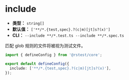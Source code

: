# include

- **类型：** `string[]`
- **默认值：** `['**/*.{test,spec}.?(c|m)[jt]s?(x)']`
- **CLI：** `--include **/*.test.ts --include **/*.spec.ts`

匹配 glob 规则的文件将被视为测试文件。

```ts title="rstest.config.ts"
import { defineConfig } from '@rstest/core';

export default defineConfig({
  include: ['**/*.{test,spec}.?(c|m)[jt]s?(x)'],
});
```
